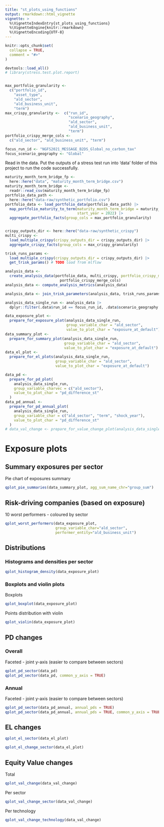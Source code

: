 ```yaml
---
title: "st_plots_using_functions"
output: rmarkdown::html_vignette
vignette: >
  %\VignetteIndexEntry{st_plots_using_functions}
  %\VignetteEngine{knitr::rmarkdown}
  %\VignetteEncoding{UTF-8}
---
```


```r
knitr::opts_chunk$set(
  collapse = TRUE,
  comment = "#>"
)
```

```r
devtools::load_all()
# library(stress.test.plot.report)


max_portfolio_granularity <-
  c("portfolio_id",
    "asset_type",
    "ald_sector",
    "ald_business_unit",
    "term")
max_crispy_granularity <-  c("run_id",
                             "scenario_geography",
                             "ald_sector",
                             "ald_business_unit",
                             "term")
portfolio_crispy_merge_cols <-
  c("ald_sector", "ald_business_unit", "term")

focus_run_id <- "NGFS2021_MESSAGE_B2DS_Global_no_carbon_tax"
focus_scenario_geography <- "Global"
```

Read in the data. Put the outputs of a stress test run into 'data' folder of this project to run the code successfully.

```r


maturity_month_term_bridge_fp <-
  here::here("data", "maturity_month_term_bridge.csv")
maturity_month_term_bridge <-
  readr::read_csv(maturity_month_term_bridge_fp)
portfolio_data_path <-
  here::here("data-raw/synthetic_portfolio.csv")
portfolio_data <- load_portfolio_data(portfolio_data_path) |>
  map_portfolio_maturity_to_term(maturity_month_term_bridge = maturity_month_term_bridge,
                                 start_year = 2022) |>
  aggregate_portfolio_facts(group_cols = max_portfolio_granularity)


crispy_outputs_dir <- here::here("data-raw/synthetic_crispy")
multi_crispy <-
  load_multiple_crispy(crispy_outputs_dir = crispy_outputs_dir) |>
  aggregate_crispy_facts(group_cols = max_crispy_granularity)

trisk_runs_params <- 
  load_multiple_crispy(crispy_outputs_dir = crispy_outputs_dir) |>
  get_trisk_params() # TODO load from mlflow

analysis_data <-
  create_analysis_data(portfolio_data, multi_crispy, portfolio_crispy_merge_cols =
                         portfolio_crispy_merge_cols)
analysis_data <- compute_analysis_metrics(analysis_data)

analysis_data <- join_trisk_parameters(analysis_data, trisk_runs_params)

analysis_data_single_run <- analysis_data |>
  dplyr::filter(.data$run_id == focus_run_id, .data$scenario_geography == focus_scenario_geography)
```


```r



data_exposure_plot <-
  prepare_for_exposure_plot(analysis_data_single_run,
                            group_variable_char = "ald_sector",
                            value_to_plot_char = "exposure_at_default")
data_summary_plot <-
  prepare_for_summary_plot(analysis_data_single_run,
                           group_variable_char = "ald_sector",
                           value_to_plot_char = "exposure_at_default")
data_el_plot <-
  prepare_for_el_plots(analysis_data_single_run,
                       group_variable_char = "ald_sector",
                       value_to_plot_char = "exposure_at_default")

```


```r
data_pd <-
  prepare_for_pd_plot(
    analysis_data_single_run,
    group_variable_charvec = c("ald_sector"),
    value_to_plot_char = "pd_difference_st"
  )
data_pd_annual <-
  prepare_for_pd_annual_plot(
    analysis_data_single_run,
    group_variable_char = c("ald_sector", "term", "shock_year"),
    value_to_plot_char = "pd_difference_st"
  )
# data_val_change <- prepare_for_value_change_plot(analysis_data_single_run)
```


# Exposure plots

## Summary exposures per sector

Pie chart of exposures summary

```r
qplot_pie_summaries(data_summary_plot, agg_sum_name_chr="group_sum")
```

## Risk-driving companies (based on exposure)

10 worst performers - coloured by sector

```r
qplot_worst_performers(data_exposure_plot,
                       group_variable_char="ald_sector",
                       performer_entity="ald_business_unit")
```

## Distributions

### Histograms and densities per sector

```r
qplot_histogram_density(data_exposure_plot) 
```


### Boxplots and violin plots

Boxplots

```r
qplot_boxplot(data_exposure_plot)
```

Points distribution with violin

```r
qplot_violin(data_exposure_plot)
```

## PD changes

### Overall

Faceted - joint y-axis (easier to compare between sectors)

```r
qplot_pd_sector(data_pd)
qplot_pd_sector(data_pd, common_y_axis = TRUE)
```

### Annual

Faceted - joint y-axis (easier to compare between sectors)

```r
qplot_pd_sector(data_pd_annual, annual_pds = TRUE)
qplot_pd_sector(data_pd_annual, annual_pds = TRUE, common_y_axis = TRUE)
```


## EL changes

```r
qplot_el_sector(data_el_plot)
```
```r
qplot_el_change_sector(data_el_plot)
```

## Equity Value changes

Total

```r
qplot_val_change(data_val_change)
```

Per sector

```r
qplot_val_change_sector(data_val_change)
```

Per technology

```r
qplot_val_change_technology(data_val_change)
```
